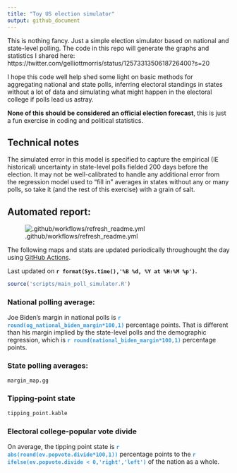 ```yaml
---
title: "Toy US election simulator"
output: github_document
---
```


This is nothing fancy. Just a simple election simulator based on national and state-level polling. The code in this repo will generate the graphs and statistics I shared here: https://twitter.com/gelliottmorris/status/1257331350618726400?s=20

I hope this code well help shed some light on basic methods for aggregating national and state polls, inferring electoral standings in states without a lot of data and simulating what might happen in the electoral college if polls lead us astray. 

**None of this should be considered an official election forecast**, this is just a fun exercise in coding and political statistics.

## Technical notes

The simulated error in this model is specified to capture the empirical (IE historical) uncertainty in state-level polls fielded 200 days before the election. It may not be well-calibrated to handle any additional error from the regression model used to "fill in" averages in states without any or many polls, so take it (and the rest of this exercise) with a grain of salt.

## Automated report:

![.github/workflows/refresh_readme.yml](https://github.com/elliottmorris/toy-us-election-simulator/workflows/.github/workflows/refresh_readme.yml/badge.svg)

The following maps and stats are updated periodically throughought the day using [GitHub Actions](https://github.com/features/actions).

Last updated on **`r format(Sys.time(),'%B %d, %Y at %H:%M %p')`.**


```r
source('scripts/main_poll_simulator.R')
```

### National polling average:
Joe Biden's margin in national polls is **<span style="color: #3498DB;">`r round(og_national_biden_margin*100,1)`</span>** percentage points. That is different than his margin implied by the state-level polls and the demographic regression, which is **<span style="color: #3498DB;">`r round(national_biden_margin*100,1)`</span>** percentage points.

### State polling averages:
```r
margin_map.gg
```


### Tipping-point state
```r
tipping_point.kable
```

### Electoral college-popular vote divide

On average, the tipping point state is **<span style="color: #3498DB;">`r abs(round(ev.popvote.divide*100,1))`</span>** percentage points to the **<span style="color: #3498DB;">`r ifelse(ev.popvote.divide < 0,'right','left')`</span>** of the nation as a whole.

